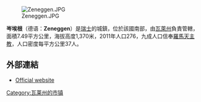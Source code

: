 [[Image:Zeneggen.JPG|right]]

'''岑埃根'''（德语：'''Zeneggen'''）是[[瑞士|瑞士]]的城鎮，位於該國南部，由[[瓦萊州|瓦萊州]]負責管轄，面積7.49平方公里，海拔高度1,370米，2011年人口276，九成人口信奉[[羅馬天主教|羅馬天主教]]，人口密度每平方公里37人。

==外部連結==
* [http://www.zeneggen.ch Official website] {{Wayback|url=http://www.zeneggen.ch/ |date=20200912134721 }} {{de icon}}

{{Switzerland-geo-stub}}
[[Category:瓦莱州的市镇|Category:瓦莱州的市镇]]